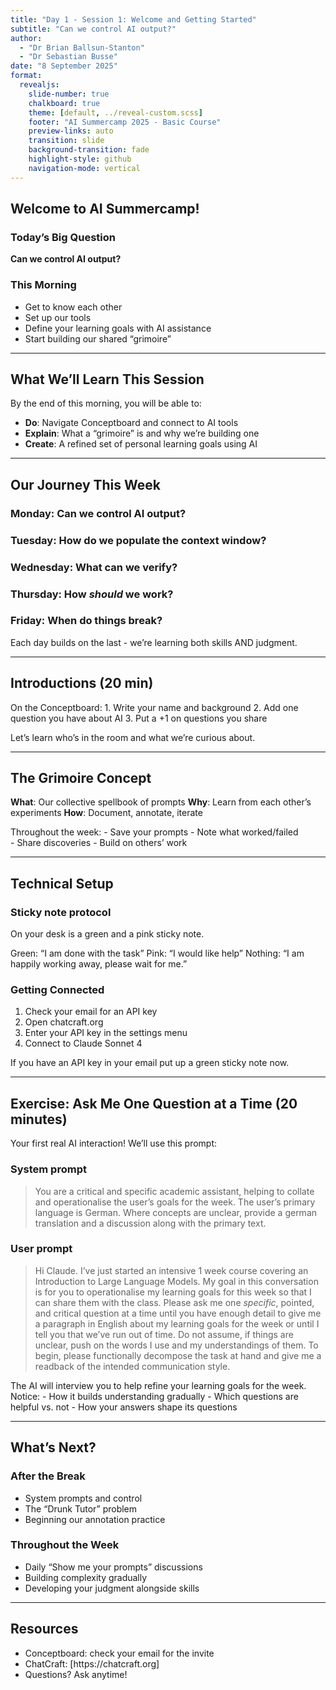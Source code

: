 ```yaml
---
title: "Day 1 - Session 1: Welcome and Getting Started"
subtitle: "Can we control AI output?"
author: 
  - "Dr Brian Ballsun-Stanton"
  - "Dr Sebastian Busse"
date: "8 September 2025"
format:
  revealjs:
    slide-number: true
    chalkboard: true
    theme: [default, ../reveal-custom.scss]
    footer: "AI Summercamp 2025 - Basic Course"
    preview-links: auto
    transition: slide
    background-transition: fade
    highlight-style: github
    navigation-mode: vertical
---
```




## Welcome to AI Summercamp!

### Today's Big Question
**Can we control AI output?**

### This Morning
- Get to know each other
- Set up our tools
- Define your learning goals with AI assistance
- Start building our shared "grimoire"

---

## What We'll Learn This Session

By the end of this morning, you will be able to:

- **Do**: Navigate Conceptboard and connect to AI tools
- **Explain**: What a "grimoire" is and why we're building one
- **Create**: A refined set of personal learning goals using AI

---

## Our Journey This Week

### Monday: Can we control AI output?
### Tuesday: How do we populate the context window?
### Wednesday: What can we verify?
### Thursday: How *should* we work?
### Friday: When do things break?

Each day builds on the last - we're learning both skills AND judgment.


---

## Introductions (20 min)

On the Conceptboard:
1. Write your name and background
2. Add one question you have about AI
3. Put a +1 on questions you share

Let's learn who's in the room and what we're curious about.

---

## The Grimoire Concept

**What**: Our collective spellbook of prompts
**Why**: Learn from each other's experiments
**How**: Document, annotate, iterate

Throughout the week:
- Save your prompts
- Note what worked/failed  
- Share discoveries
- Build on others' work

---

## Technical Setup

### Sticky note protocol

On your desk is a green and a pink sticky note. 

Green: "I am done with the task"
Pink: "I would like help"
Nothing: "I am happily working away, please wait for me."

### Getting Connected
1. Check your email for an API key
2. Open chatcraft.org
3. Enter your API key in the settings menu
4. Connect to Claude Sonnet 4

If you have an API key in your email put up a green sticky note now.

---

## Exercise: Ask Me One Question at a Time (20 minutes)

Your first real AI interaction! We'll use this prompt:

### System prompt

> You are a critical and specific academic assistant, helping to collate and operationalise the user's goals for the week. The user's primary language is German. Where concepts are unclear, provide a german translation and a discussion along with the primary text. 

### User prompt

> Hi Claude.
> I've just started an intensive 1 week course covering an Introduction to Large Language Models. My goal in this conversation is for you to operationalise my learning goals for this week so that I can share them with the class. Please ask me one *specific*, pointed, and critical question at a time until you have enough detail to give me a paragraph in English about my learning goals for the week or until I tell you that we've run out of time. Do not assume, if things are unclear, push on the words I use and my understandings of them. 
> To begin, please functionally decompose the task at hand and give me a readback of the intended communication style.

The AI will interview you to help refine your learning goals for the week. Notice:
- How it builds understanding gradually
- Which questions are helpful vs. not
- How your answers shape its questions

---

## What's Next?

### After the Break
- System prompts and control
- The "Drunk Tutor" problem
- Beginning our annotation practice

### Throughout the Week
- Daily "Show me your prompts" discussions
- Building complexity gradually
- Developing your judgment alongside skills

---

## Resources

- Conceptboard: check your email for the invite
- ChatCraft: [https://chatcraft.org]
- Questions? Ask anytime!